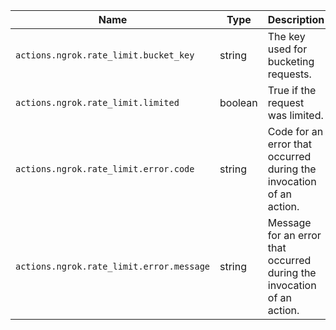 | Name                                     | Type    | Description                                                            |
| ---------------------------------------- | ------- | ---------------------------------------------------------------------- |
| `actions.ngrok.rate_limit.bucket_key`    | string  | The key used for bucketing requests.                                   |
| `actions.ngrok.rate_limit.limited`       | boolean | True if the request was limited.                                       |
| `actions.ngrok.rate_limit.error.code`    | string  | Code for an error that occurred during the invocation of an action.    |
| `actions.ngrok.rate_limit.error.message` | string  | Message for an error that occurred during the invocation of an action. |